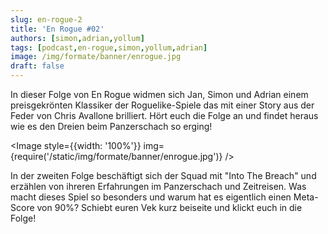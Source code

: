 ```yaml
---
slug: en-rogue-2
title: 'En Rogue #02'
authors: [simon,adrian,yollum]
tags: [podcast,en-rogue,simon,yollum,adrian]
image: /img/formate/banner/enrogue.jpg
draft: false
---
```



In dieser Folge von En Rogue widmen sich Jan, Simon und Adrian einem preisgekrönten Klassiker der Roguelike-Spiele das mit einer Story aus der Feder von Chris Avallone brilliert. Hört euch die Folge an und findet heraus wie es den Dreien beim Panzerschach so erging!

<Image style={{width: '100%'}} img={require('/static/img/formate/banner/enrogue.jpg')} />

<!--truncate-->

In der zweiten Folge beschäftigt sich der Squad mit "Into The Breach" und erzählen von ihreren Erfahrungen im Panzerschach und Zeitreisen. Was macht dieses Spiel so besonders und warum hat es eigentlich einen Meta-Score von 90%? Schiebt euren Vek kurz beiseite und klickt euch in die Folge!

<ReactPlayer
    width="100%"
    height="50px"
    controls
    url='https://m10z.picnotes.de/EnRogue/EnRogue_002.mp3'
/>

